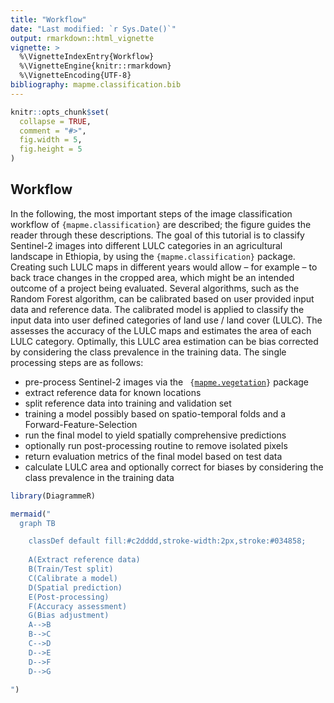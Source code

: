 ```yaml
---
title: "Workflow"
date: "Last modified: `r Sys.Date()`"
output: rmarkdown::html_vignette
vignette: >
  %\VignetteIndexEntry{Workflow}
  %\VignetteEngine{knitr::rmarkdown}
  %\VignetteEncoding{UTF-8}
bibliography: mapme.classification.bib
---
```


```r
knitr::opts_chunk$set(
  collapse = TRUE,
  comment = "#>",
  fig.width = 5,
  fig.height = 5
)
```

## Workflow

In the following, the most important steps of the image classification workflow 
of `{mapme.classification}` are described; the figure guides the reader through these
descriptions. The goal of this tutorial is to classify Sentinel-2 images into 
different LULC categories in an agricultural landscape in Ethiopia, by using the 
`{mapme.classification}` package. Creating such LULC maps in different years would 
allow – for example – to back trace changes in the cropped area, which might be 
an intended outcome of a project being evaluated. Several algorithms, such as 
the Random Forest algorithm, can be calibrated based on user provided input data 
and reference data. The calibrated model is applied to classify the input data into user defined categories of land use / land cover (LULC). The assesses the accuracy of the LULC maps and estimates the area of each LULC category. Optimally, this LULC area estimation can be bias corrected by considering the class prevalence in the training data. The single processing steps are as follows:

-  pre-process Sentinel-2 images via the <code> {[mapme.vegetation](https://github.com/mapme-initiative/mapme.vegetation)}</code>
package
-  extract reference data for known locations
-  split reference data into training and validation set
-  training a model possibly based on spatio-temporal folds and a Forward-Feature-Selection
-  run the final model to yield spatially comprehensive predictions
-  optionally run post-processing routine to remove isolated pixels
-  return evaluation metrics of the final model based on test data
-  calculate LULC area and optionally correct for biases by considering the class prevalence in the training data

```r
library(DiagrammeR)

mermaid("
  graph TB

    classDef default fill:#c2dddd,stroke-width:2px,stroke:#034858;
 
    A(Extract reference data)
    B(Train/Test split)
    C(Calibrate a model)
    D(Spatial prediction)
    E(Post-processing)
    F(Accuracy assessment)
    G(Bias adjustment)
    A-->B
    B-->C
    C-->D
    D-->E
    D-->F
    D-->G

")
```

